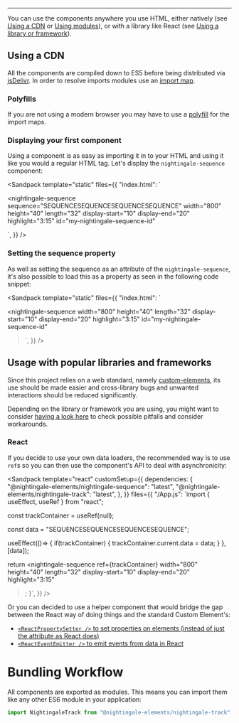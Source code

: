 
<Meta title="Getting Started" />

---

You can use the components anywhere you use HTML, either natively (see
[Using a CDN](#using_a_cdn) or [Using modules](#using_modules)), or with a library
like React (see [Using a library or framework](#usage_with_popular_libraries_and_frameworks)).

## Using a CDN

All the components are compiled down to ES5 before being distributed via
[jsDelivr](https://jsdelivr.com). In order to resolve imports modules use an
[import map](https://developer.mozilla.org/en-US/docs/Web/HTML/Element/script/type/importmap).

### Polyfills

If you are not using a modern browser you may have to use a [polyfill](https://github.com/guybedford/es-module-shims)
for the import maps.

### Displaying your first component

Using a component is as easy as importing it in to your HTML and using it like you
would a regular HTML tag. Let's display the `nightingale-sequence` component:

<Sandpack
  template="static"
  files={{
    "index.html": `<script type="importmap">
  {
    "imports": {
      "@nightingale-elements/": "https://cdn.jsdelivr.net/npm/@nightingale-elements/"
    }
  }
</script>
<script type="module">
</script>
<nightingale-sequence
  sequence="SEQUENCESEQUENCESEQUENCESEQUENCE"
  width="800"
  height="40"
  length="32"
  display-start="10"
  display-end="20"
  highlight="3:15"
  id="my-nightingale-sequence-id"
></nightingale-sequence>
`,
  }}
/>

### Setting the sequence property

As well as setting the sequence as an attribute of the `nightingale-sequence`,
it's also possible to load this as a property as seen in the following code snippet:

<Sandpack
  template="static"
  files={{
    "index.html": `<script type="importmap">
  {
    "imports": {
      "@nightingale-elements/": "https://cdn.jsdelivr.net/npm/@nightingale-elements/"
    }
  }
</script>
<script type="module">
 
  const track = document.querySelector("#my-nightingale-sequence-id");
  track.data = "SEQUENCESEQUENCESEQUENCESEQUENCE";
</script>
<nightingale-sequence
  width="800"
  height="40"
  length="32"
  display-start="10"
  display-end="20"
  highlight="3:15"
  id="my-nightingale-sequence-id"
></nightingale-sequence>`,
  }}
/>

## Usage with popular libraries and frameworks

Since this project relies on a web standard, namely
[custom-elements](https://developer.mozilla.org/en-US/docs/Web/Web_Components/Using_custom_elements),
its use should be made easier and cross-library bugs and unwanted interactions should be reduced significantly.

Depending on the library or framework you are using, you might want to consider
[having a look here](https://custom-elements-everywhere.com/) to check possible
pitfalls and consider workarounds.

### React

If you decide to use your own data loaders, the recommended way is to use `ref`s
so you can then use the component's API to deal with asynchronicity:

<Sandpack
  template="react"
  customSetup={{
    dependencies: {
      "@nightingale-elements/nightingale-sequence": "latest",
      "@nightingale-elements/nightingale-track": "latest",
    },
  }}
  files={{
    "/App.js": `import { useEffect, useRef } from "react";
 
 
const trackContainer = useRef(null);
  
  const data = "SEQUENCESEQUENCESEQUENCESEQUENCE";
  
  useEffect(()=> {
    if(trackContainer) {
      trackContainer.current.data = data;
    }
  }, [data]);
   
  return <nightingale-sequence
    ref={trackContainer}
    width="800"
    height="40"
    length="32"
    display-start="10"
    display-end="20"
    highlight="3:15"
  ></nightingale-sequence>;
}`,
  }}
/>

Or you can decided to use a helper component that would bridge the gap between
the React way of doing things and the standard Custom Element's:

- [`<ReactPropertySetter />` to set properties on elements (instead of just the attribute as React does)](https://www.npmjs.com/package/react-property-setter)
- [`<ReactEventEmitter />` to emit events from data in React](https://www.npmjs.com/package/react-event-emitter)

# Bundling Workflow

All components are exported as modules. This means you can import them like any
other ES6 module in your application:

```js
import NightingaleTrack from "@nightingale-elements/nightingale-track";
```
